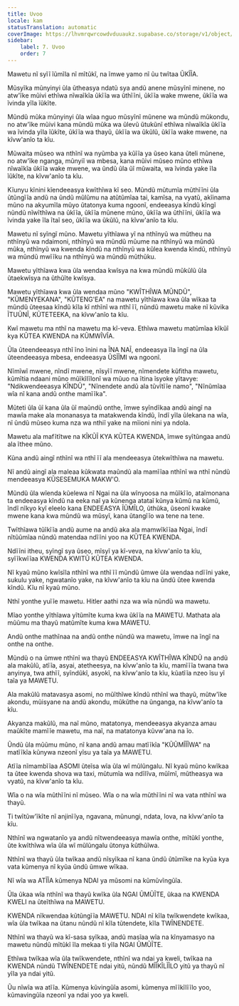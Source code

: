 ```yaml
---
title: Uvoo
locale: kam
statusTranslation: automatic
coverImage: https://lhvmrqwrcowdvduuaukz.supabase.co/storage/v1/object/public/strapi-uploads/small_cover-educacion-fundamental.webp-2d51a7828a2b1309555be27f7e2a61a0.webp
sidebar:
    label: 7. Uvoo
    order: 7
---
```

Mawetu nĩ syĩĩ ĩũmĩla nĩ mĩtũkĩ, na ĩmwe yamo nĩ ũu twĩtaa ŨKĨĨA.

Mũsyĩka mũnyinyi ũla ũtheasya ndatũ sya andũ anene mũsyĩnĩ minene, no atw'ĩke mũivi ethĩwa nĩwaĩkĩa ũkĩĩa wa ũthĩĩni, ũkĩĩa wake mwene, ũkĩĩa wa ĩvinda yĩla ĩũkĩte.

Mũndũ mũka mũnyinyi ũla wĩaa nguo mũsyĩnĩ mũnene wa mũndũ mũkondu, no atw'ĩke mũivi kana mũndũ mũka wa ũlevũ ũtukũnĩ ethĩwa nĩwaĩkĩa ũkĩĩa wa ĩvinda yĩla ĩũkĩte, ũkĩĩa wa thayũ, ũkĩĩa wa ũkũlũ, ũkĩĩa wake mwene, na kĩvw'anĩo ta kĩu.

Mũwaita mũseo wa nthĩnĩ wa nyũmba ya kũĩĩa ya ũseo kana ũteli mũnene, no atw'ĩke nganga, mũnyiĩ wa mbesa, kana mũivi mũseo mũno ethĩwa nĩwaĩkĩa ũkĩĩa wake mwene, wa ũndũ ũla ũĩ mũwaita, wa ĩvinda yake ĩla ĩũkĩte, na kĩvw'anĩo ta kĩu.

Kĩunyu kĩnini kĩendeeasya kwĩthĩwa kĩ seo. Mũndũ mũtumĩa mũthĩĩni ũla ũtũngĩĩa andũ na ũndũ mũlũmu na atũtũmĩaa tai, kamĩsa, na vyatũ, akĩinama mũno na akyumĩla mũyo ũtatonya kuma ngoonĩ, endeeasya kĩndũ kĩngĩ nũndũ nĩwĩthĩwa na ũkĩĩa, ũkĩĩa mũnene mũno, ũkĩĩa wa ũthĩĩni, ũkĩĩa wa ĩvinda yake ĩla ĩtaĩ seo, ũkĩĩa wa ũkũlũ, na kĩvw'anĩo ta kĩu.

Mawetu nĩ syĩngĩ mũno. Mawetu yĩthĩawa yĩ na nthĩnyũ wa mũtheu na nthĩnyũ wa ndaimoni, nthĩnyũ wa mũndũ mũume na nthĩnyũ wa mũndũ mũka, nthĩnyũ wa kwenda kĩndũ na nthĩnyũ wa kũlea kwenda kĩndũ, nthĩnyũ wa mũndũ mwĩĩku na nthĩnyũ wa mũndũ mũthũku.

Mawetu yĩthĩawa kwa ũla wendaa kwĩsya na kwa mũndũ mũkũlũ ũla ũtaekwĩsya na ũthũĩte kwĩsya.

Mawetu yĩthĩawa kwa ũla wendaa mũno "KWĨTHĨWA MŨNDŨ", "KŨMENYEKANA", "KŨTENG'EA" na mawetu yĩthĩawa kwa ũla wĩkaa ta mũndũ ũteesaa kĩndũ kĩla kĩ nthĩnĩ wa nthĩ ĩĩ, nũndũ mawetu make nĩ kũvika ĨTUŨNĨ, KŨTETEEKA, na kĩvw'anĩo ta kĩu.

Kwĩ mawetu ma nthĩ na mawetu ma kĩ-veva. Ethĩwa mawetu matũmĩaa kĩkũĩ kya KŨTEA KWENDA na KŨMWĨVĨA.

Ũla ũteendeeasya nthĩ ĩno ĩnini na ĨNA NAĨ, endeeasya ĩla ĩngĩ na ũla ũteendeeasya mbesa, endeeasya ŨSĨĨMI wa ngoonĩ.

Nĩmĩwĩ mwene, nĩndĩ mwene, nĩsyĩĩ mwene, nĩmendete kũfitha mawetu, kũmĩtia ndaani mũno mũĩkĩlĩlonĩ wa mũuo na ĩtina ĩsyoke yĩtavye: "Ndikwendeeasya KĨNDŨ", "Nĩnendete andũ ala tũvĩtĩĩe namo", "Nĩnũmĩaa wĩa nĩ kana andũ onthe mamĩĩka".

Mũteti ũla ũĩ kana ũla ũĩ maũndũ onthe, ĩmwe syĩndĩkaa andũ aingĩ na mawĩa make ala monanasya ta matakwenda kĩndũ, ĩndĩ yĩla ũlekana na wĩa, nĩ ũndũ mũseo kuma nza wa nthiĩ yake na mĩioni nini ya ndola.

Mawetu ala mafĩtĩtwe na KĨKŨĨ KYA KŨTEA KWENDA, ĩmwe syĩtũngaa andũ ala ĩthee mũno.

Kũna andũ aingĩ nthĩnĩ wa nthĩ ĩĩ ala mendeeasya ũtekwĩthĩwa na mawetu.

Nĩ andũ aingĩ ala maleaa kũkwata maũndũ ala mamĩĩaa nthĩnĩ wa nthĩ nũndũ mendeeasya KŨSESEMUKA MAKW'O.

Mũndũ ũla wĩenda kũelewa nĩ Ngai na ũla wĩnyoosa na mũĩkĩĩo, ataĩmonana ta endeeasya kĩndũ na eeka naĩ ya kũnenga atataĩ kũnya kũmũ na kũmũ, ĩndĩ nĩkyo kyĩ eleelo kana ENDEEASYA ĨŨMĨLO, ũthũka, ũseonĩ kwake mwene kana kwa mũndũ wa mũsyĩ, kana ũtangĩĩo wa tene na tene.

Twĩthĩawa tũĩkĩĩa andũ aume na andũ aka ala mamwĩkĩĩaa Ngai, ĩndĩ nĩtũũmĩaa nũndũ matendaa ndĩĩni yoo na KŨTEA KWENDA.

Ndĩĩni itheu, syĩngĩ sya ũseo, mĩsyĩ ya kĩ-veva, na kĩvw'anĩo ta kĩu, syĩĩkwĩĩaa KWENDA KWITŨ KŨTEA KWENDA.

Nĩ kyaũ mũno kwĩsĩla nthĩnĩ wa nthĩ ĩĩ mũndũ ũmwe ũla wendaa ndĩĩni yake, sukulu yake, ngwatanĩo yake, na kĩvw'anĩo ta kĩu na ũndũ ũtee kwenda kĩndũ. Kĩu nĩ kyaũ mũno.

Nthĩ yonthe yuĩĩe mawetu. Hitler aathi nza wa wĩa nũndũ wa mawetu.

Mĩao yonthe yĩthĩawa yĩtũmĩte kuma kwa ũkĩĩa na MAWETU. Mathata ala mũũmu ma thayũ matũmĩte kuma kwa MAWETU.

Andũ onthe mathĩnaa na andũ onthe nũndũ wa mawetu, ĩmwe na ĩngĩ na onthe na onthe.

Mũndũ o na ũmwe nthĩnĩ wa thayũ ENDEEASYA KWĨTHĨWA KĨNDŨ na andũ ala makũlũ, atĩĩa, asyai, atetheesya, na kĩvw'anĩo ta kĩu, mamĩĩĩa twana twa anyinya, twa athĩĩ, syĩndũkĩ, asyokĩ, na kĩvw'anĩo ta kĩu, kũatĩĩa nzeo ĩsu yĩ taĩa ya MAWETU.

Ala makũlũ matavasya asomi, no mũĩthĩwe kĩndũ nthĩnĩ wa thayũ, mũtw'ĩke akondu, mũisyane na andũ akondu, mũkũthe na ũnganga, na kĩvw'anĩo ta kĩu.

Akyanza makũlũ, ma naĩ mũno, matatonya, mendeeasya akyanza amau maũkĩte mamĩĩe mawetu, ma naĩ, na matatonya kũvw'ana na ĩo.

Ũndũ ũla mũũmu mũno, nĩ kana andũ amau matĩĩkĩa "KŨŨMĨĨĨWA" na matĩĩkĩa kũnywa nzeonĩ yĩsu ya taĩa ya MAWETU.

Atĩĩa nĩmambĩĩaa ASOMI ũteĩsa wĩa ũla wĩ mũlũngalu. Nĩ kyaũ mũno kwĩkaa ta ũtee kwenda shova wa taxi, mũtumĩa wa ndĩlĩva, mũĩmĩ, mũtheasya wa vyatũ, na kĩvw'anĩo ta kĩu.

Wĩa o na wĩa mũthĩĩni nĩ mũseo. Wĩa o na wĩa mũthĩĩni nĩ wa vata nthĩnĩ wa thayũ.

Ti twĩtũw'ĩkĩte nĩ anjinĩĩya, ngavana, mũnungi, ndata, lova, na kĩvw'anĩo ta kĩu.

Nthĩnĩ wa ngwatanĩo ya andũ nĩtwendeeasya mawĩa onthe, mĩtũkĩ yonthe, ũte kwĩthĩwa wĩa ũla wĩ mũlũngalu ũtonya kũthũĩwa.

Nthĩnĩ wa thayũ ũla twĩkaa andũ nĩsyĩkaa nĩ kana ũndũ ũtũmĩke na kyũa kya vata kũmenya nĩ kyũa ũndũ ũmwe wĩkaa.

Nĩ wĩa wa ATĨĨA kũmenya NDAI ya mũsomi na kũmũvĩngũĩa.

Ũla ũkaa wĩa nthĩnĩ wa thayũ kwĩka ũla NGAI ŨMŨĨTE, ũkaa na KWENDA KWELI na ũteĩthĩwa na MAWETU.

KWENDA nĩkwendaa kũtũngĩĩa MAWETU. NDAI nĩ kĩla twĩkwendete kwĩkaa, wĩa ũla twĩkaa na ũtanu nũndũ nĩ kĩla tũtendete, kĩla TWĨNENDETE.

Nthĩnĩ wa thayũ wa kĩ-sasa syĩkaa, andũ masĩaa wĩa na kĩnyamasyo na mawetu nũndũ mĩtũkĩ ĩla mekaa ti yĩla NGAI ŨMŨĨTE.

Ethĩwa twĩkaa wĩa ũla twĩkwendete, nthĩnĩ wa ndai ya kweli, twĩkaa na KWENDA nũndũ TWĨNENDETE ndai yitũ, nũndũ MĨĨKĨLĨĨLO yitũ ya thayũ nĩ yĩla ya ndai yitũ.

Ũu nĩwĩa wa atĩĩa. Kũmenya kũvingũĩa asomi, kũmenya mĩĩkĩlĩĩlo yoo, kũmavingũĩa nzeonĩ ya ndai yoo ya kweli.

